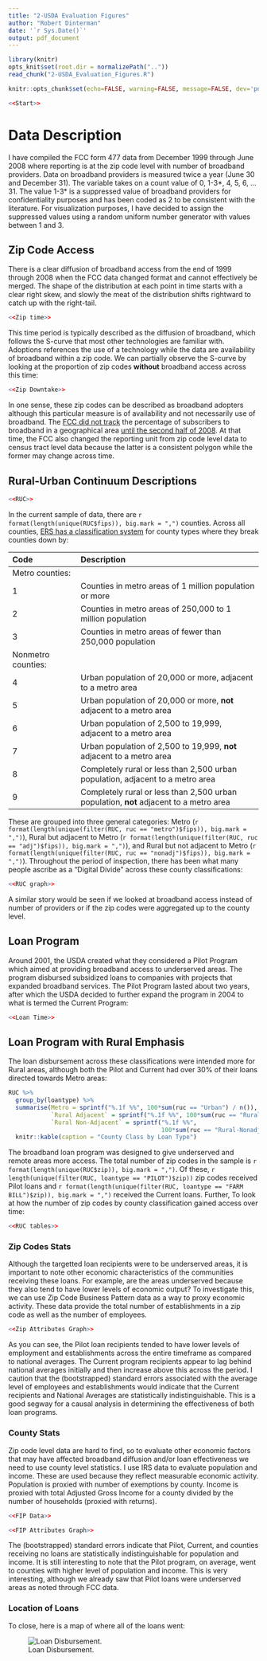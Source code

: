 ```yaml
---
title: "2-USDA Evaluation Figures"
author: "Robert Dinterman"
date: '`r Sys.Date()`'
output: pdf_document
---
```


```r
library(knitr)
opts_knit$set(root.dir = normalizePath(".."))
read_chunk("2-USDA_Evaluation_Figures.R")
```

```r
knitr::opts_chunk$set(echo=FALSE, warning=FALSE, message=FALSE, dev='png')
```

```r
<<Start>>
```

# Data Description
I have compiled the FCC form 477 data from December 1999 through June 2008 where reporting is at the zip code level with number of broadband providers. Data on broadband providers is measured twice a year (June 30 and December 31). The variable takes on a count value of 0, 1-3\*, 4, 5, 6, ... 31. The value 1-3\* is a suppressed value of broadband providers for confidentiality purposes and has been coded as 2 to be consistent with the literature. For visualization purposes, I have decided to assign the suppressed values using a random uniform number generator with values between 1 and 3.

## Zip Code Access
There is a clear diffusion of broadband access from the end of 1999 through 2008 when the FCC data changed format and cannot effectively be merged. The shape of the distribution at each point in time starts with a clear right skew, and slowly the meat of the distribution shifts rightward to catch up with the right-tail.

```r
<<Zip time>>
```

This time period is typically described as the diffusion of broadband, which follows the S-curve that most other technologies are familiar with. Adoptions references the use of a technology while the data are availability of broadband within a zip code. We can partially observe the S-curve by looking at the proportion of zip codes **without** broadband access across this time:

```r
<<Zip Downtake>>
```

In one sense, these zip codes can be described as broadband adopters although this particular measure is of availability and not necessarily use of broadband. The [FCC did not track](https://transition.fcc.gov/wcb/iatd/comp.html) the percentage of subscribers to broadband in a geographical area [until the second half of 2008](https://www.fcc.gov/encyclopedia/form-477-census-tract-data-internet-access-services). At that time, the FCC also changed the reporting unit from zip code level data to census tract level data because the latter is a consistent polygon while the former may change across time.

## Rural-Urban Continuum Descriptions
```r
<<RUC>>
```
In the current sample of data, there are `r format(length(unique(RUC$fips)), big.mark = ",")` counties. Across all counties, [ERS has a classification system](http://www.ers.usda.gov/data-products/rural-urban-continuum-codes.aspx) for county types where they break counties down by:

|Code |	Description |
|:----|:------------|
|Metro counties:| |
|1 |	Counties in metro areas of 1 million population or more |
|2 |	Counties in metro areas of 250,000 to 1 million population |
|3 |	Counties in metro areas of fewer than 250,000 population |
| Nonmetro counties: | |
|4 |	Urban population of 20,000 or more, adjacent to a metro area |
|5 |	Urban population of 20,000 or more, **not** adjacent to a metro area |
|6 |	Urban population of 2,500 to 19,999, adjacent to a metro area |
|7 |	Urban population of 2,500 to 19,999, **not** adjacent to a metro area |
|8 |	Completely rural or less than 2,500 urban population, adjacent to a metro area |
|9 |	Completely rural or less than 2,500 urban population, **not** adjacent to a metro area |

These are grouped into three general categories: Metro (`r format(length(unique(filter(RUC, ruc == "metro")$fips)), big.mark = ",")`), Rural but adjacent to Metro (`r format(length(unique(filter(RUC, ruc == "adj")$fips)), big.mark = ",")`), and Rural but not adjacent to Metro (`r format(length(unique(filter(RUC, ruc == "nonadj")$fips)), big.mark = ",")`). Throughout the period of inspection, there has been what many people ascribe as a "Digital Divide" across these county classifications:

```r
<<RUC graph>>
```

A similar story would be seen if we looked at broadband access instead of number of providers or if the zip codes were aggregated up to the county level.

## Loan Program
Around 2001, the USDA created what they considered a Pilot Program which aimed at providing broadband access to underserved areas. The program disbursed subsidized loans to companies with projects that expanded broadband services. The Pilot Program lasted about two years, after which the USDA decided to further expand the program in 2004 to what is termed the Current Program:

```r
<<Loan Time>>
```


## Loan Program with Rural Emphasis

The loan disbursement across these classifications were intended more for Rural areas, although both the Pilot and Current had over 30\% of their loans directed towards Metro areas:

```r
RUC %>% 
  group_by(loantype) %>% 
  summarise(Metro = sprintf("%.1f %%", 100*sum(ruc == "Urban") / n()),
            `Rural Adjacent` = sprintf("%.1f %%", 100*sum(ruc == "Rural-Adjacent") / n()),
            `Rural Non-Adjacent` = sprintf("%.1f %%",
                                           100*sum(ruc == "Rural-Nonadjacent") / n())) %>% 
  knitr::kable(caption = "County Class by Loan Type")
```

The broadband loan program was designed to give underserved and remote areas more access. The total number of zip codes in the sample is `r format(length(unique(RUC$zip)), big.mark = ",")`. Of these, `r length(unique(filter(RUC, loantype == "PILOT")$zip))` zip codes received Pilot loans and `r format(length(unique(filter(RUC, loantype == "FARM BILL")$zip)), big.mark = ",")` received the Current loans. Further, 
To look at how the number of zip codes by county classification gained access over time:


```r
<<RUC tables>>
```

### Zip Codes Stats
Although the targetted loan recipients were to be underserved areas, it is important to note other economic characteristics of the communities receiving these loans. For example, are the areas underserved because they also tend to have lower levels of economic output? To investigate this, we can use Zip Code Business Pattern data as a way to proxy economic activity. These data provide the total number of establishments in a zip code as well as the number of employees.

```r
<<Zip Attributes Graph>>
```

As you can see, the Pilot loan recipients tended to have lower levels of employment and establishments across the entire timeframe as compared to national averages. The Current program recipients appear to lag behind national averages initially and then increase above this across the period. I caution that the (bootstrapped) standard errors associated with the average level of employees and establishments would indicate that the Current recipients and National Averages are statistically indistinguishable. This is a good segway for a causal analysis in determining the effectiveness of both loan programs.

### County Stats
Zip code level data are hard to find, so to evaluate other economic factors that may have affected broadband diffusion and/or loan effectiveness we need to use county level statistics. I use IRS data to evaluate population and income. These are used because they reflect measurable economic activity. Population is proxied with number of exemptions by county. Income is proxied with total Adjusted Gross Income for a county divided by the number of households (proxied with returns).

```r
<<FIP Data>>
```
```r
<<FIP Attributes Graph>>
```

The (bootstrapped) standard errors indicate that Pilot, Current, and counties receiving no loans are statistically indistinguishable for population and income. It is still interesting to note that the Pilot program, on average, went to counties with higher level of population and income. This is very interesting, although we already saw that Pilot loans were underserved areas as noted through FCC data.

### Location of Loans
To close, here is a map of where all of the loans went:

![Loan Disbursement.](USDA_Evaluation/Loans_alpha.png)